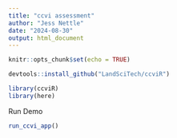 ```yaml
---
title: "ccvi assessment"
author: "Jess Nettle"
date: "2024-08-30"
output: html_document
---
```


```r
knitr::opts_chunk$set(echo = TRUE)
```

```r
devtools::install_github("LandSciTech/ccviR")
```

```r
library(ccviR)
library(here)
```


Run Demo
```r
run_ccvi_app()
```

